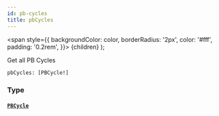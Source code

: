 ```yaml
---
id: pb-cycles
title: pbCycles
---
```


<span
style={{
      backgroundColor: color,
      borderRadius: '2px',
      color: '#fff',
      padding: '0.2rem',
    }}>
{children}
</span>
);

Get all PB Cycles

```graphql
pbCycles: [PBCycle!]

```

### Type

#### [`PBCycle`](/docs/api/objects/pb-cycle)
